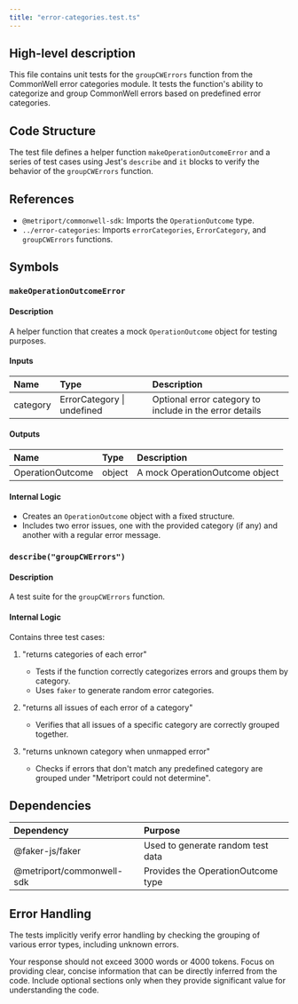 ```yaml
---
title: "error-categories.test.ts"
---
```


## High-level description
This file contains unit tests for the `groupCWErrors` function from the CommonWell error categories module. It tests the function's ability to categorize and group CommonWell errors based on predefined error categories.

## Code Structure
The test file defines a helper function `makeOperationOutcomeError` and a series of test cases using Jest's `describe` and `it` blocks to verify the behavior of the `groupCWErrors` function.

## References
- `@metriport/commonwell-sdk`: Imports the `OperationOutcome` type.
- `../error-categories`: Imports `errorCategories`, `ErrorCategory`, and `groupCWErrors` functions.

## Symbols

### `makeOperationOutcomeError`
#### Description
A helper function that creates a mock `OperationOutcome` object for testing purposes.

#### Inputs
| Name | Type | Description |
|:-----|:-----|:------------|
| category | ErrorCategory \| undefined | Optional error category to include in the error details |

#### Outputs
| Name | Type | Description |
|:-----|:-----|:------------|
| OperationOutcome | object | A mock OperationOutcome object |

#### Internal Logic
- Creates an `OperationOutcome` object with a fixed structure.
- Includes two error issues, one with the provided category (if any) and another with a regular error message.

### `describe("groupCWErrors")`
#### Description
A test suite for the `groupCWErrors` function.

#### Internal Logic
Contains three test cases:

1. "returns categories of each error"
   - Tests if the function correctly categorizes errors and groups them by category.
   - Uses `faker` to generate random error categories.

2. "returns all issues of each error of a category"
   - Verifies that all issues of a specific category are correctly grouped together.

3. "returns unknown category when unmapped error"
   - Checks if errors that don't match any predefined category are grouped under "Metriport could not determine".

## Dependencies
| Dependency | Purpose |
|:-----------|:--------|
| @faker-js/faker | Used to generate random test data |
| @metriport/commonwell-sdk | Provides the OperationOutcome type |

## Error Handling
The tests implicitly verify error handling by checking the grouping of various error types, including unknown errors.

Your response should not exceed 3000 words or 4000 tokens. Focus on providing clear, concise information that can be directly inferred from the code. Include optional sections only when they provide significant value for understanding the code.